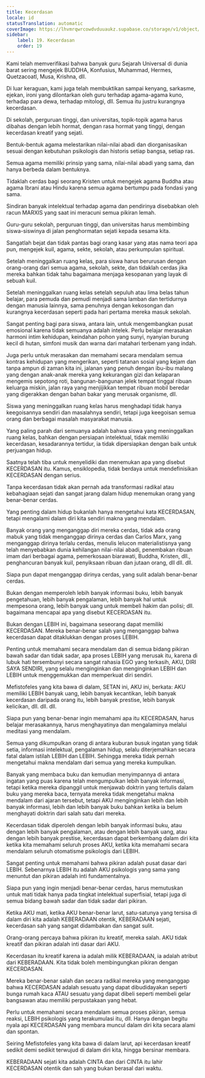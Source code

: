 ```yaml
---
title: Kecerdasan
locale: id
statusTranslation: automatic
coverImage: https://lhvmrqwrcowdvduuaukz.supabase.co/storage/v1/object/public/strapi-uploads/small_cover-educacion-fundamental.webp-2d51a7828a2b1309555be27f7e2a61a0.webp
sidebar:
    label: 19. Kecerdasan
    order: 19
---
```

Kami telah memverifikasi bahwa banyak guru Sejarah Universal di dunia barat sering mengejek BUDDHA, Konfusius, Muhammad, Hermes, Quetzacoatl, Musa, Krishna, dll.

Di luar keraguan, kami juga telah membuktikan sampai kenyang, sarkasme, ejekan, ironi yang dilontarkan oleh guru terhadap agama-agama kuno, terhadap para dewa, terhadap mitologi, dll. Semua itu justru kurangnya kecerdasan.

Di sekolah, perguruan tinggi, dan universitas, topik-topik agama harus dibahas dengan lebih hormat, dengan rasa hormat yang tinggi, dengan kecerdasan kreatif yang sejati.

Bentuk-bentuk agama melestarikan nilai-nilai abadi dan diorganisasikan sesuai dengan kebutuhan psikologis dan historis setiap bangsa, setiap ras.

Semua agama memiliki prinsip yang sama, nilai-nilai abadi yang sama, dan hanya berbeda dalam bentuknya.

Tidaklah cerdas bagi seorang Kristen untuk mengejek agama Buddha atau agama Ibrani atau Hindu karena semua agama bertumpu pada fondasi yang sama.

Sindiran banyak intelektual terhadap agama dan pendirinya disebabkan oleh racun MARXIS yang saat ini meracuni semua pikiran lemah.

Guru-guru sekolah, perguruan tinggi, dan universitas harus membimbing siswa-siswinya di jalan penghormatan sejati kepada sesama kita.

Sangatlah bejat dan tidak pantas bagi orang kasar yang atas nama teori apa pun, mengejek kuil, agama, sekte, sekolah, atau perkumpulan spiritual.

Setelah meninggalkan ruang kelas, para siswa harus berurusan dengan orang-orang dari semua agama, sekolah, sekte, dan tidaklah cerdas jika mereka bahkan tidak tahu bagaimana menjaga kesopanan yang layak di sebuah kuil.

Setelah meninggalkan ruang kelas setelah sepuluh atau lima belas tahun belajar, para pemuda dan pemudi menjadi sama lamban dan tertidurnya dengan manusia lainnya, sama penuhnya dengan kekosongan dan kurangnya kecerdasan seperti pada hari pertama mereka masuk sekolah.

Sangat penting bagi para siswa, antara lain, untuk mengembangkan pusat emosional karena tidak semuanya adalah intelek. Perlu belajar merasakan harmoni intim kehidupan, keindahan pohon yang sunyi, nyanyian burung kecil di hutan, simfoni musik dan warna dari matahari terbenam yang indah.

Juga perlu untuk merasakan dan memahami secara mendalam semua kontras kehidupan yang mengerikan, seperti tatanan sosial yang kejam dan tanpa ampun di zaman kita ini, jalanan yang penuh dengan ibu-ibu malang yang dengan anak-anak mereka yang kekurangan gizi dan kelaparan mengemis sepotong roti, bangunan-bangunan jelek tempat tinggal ribuan keluarga miskin, jalan raya yang menjijikkan tempat ribuan mobil beredar yang digerakkan dengan bahan bakar yang merusak organisme, dll.

Siswa yang meninggalkan ruang kelas harus menghadapi tidak hanya keegoisannya sendiri dan masalahnya sendiri, tetapi juga keegoisan semua orang dan berbagai masalah masyarakat manusia.

Yang paling parah dari semuanya adalah bahwa siswa yang meninggalkan ruang kelas, bahkan dengan persiapan intelektual, tidak memiliki kecerdasan, kesadarannya tertidur, ia tidak dipersiapkan dengan baik untuk perjuangan hidup.

Saatnya telah tiba untuk menyelidiki dan menemukan apa yang disebut KECERDASAN itu. Kamus, ensiklopedia, tidak berdaya untuk mendefinisikan KECERDASAN dengan serius.

Tanpa kecerdasan tidak akan pernah ada transformasi radikal atau kebahagiaan sejati dan sangat jarang dalam hidup menemukan orang yang benar-benar cerdas.

Yang penting dalam hidup bukanlah hanya mengetahui kata KECERDASAN, tetapi mengalami dalam diri kita sendiri makna yang mendalam.

Banyak orang yang menganggap diri mereka cerdas, tidak ada orang mabuk yang tidak menganggap dirinya cerdas dan Carlos Marx, yang menganggap dirinya terlalu cerdas, menulis lelucon materialistisnya yang telah menyebabkan dunia kehilangan nilai-nilai abadi, penembakan ribuan imam dari berbagai agama, pemerkosaan biarawati, Buddha, Kristen, dll., penghancuran banyak kuil, penyiksaan ribuan dan jutaan orang, dll dll. dll.

Siapa pun dapat menganggap dirinya cerdas, yang sulit adalah benar-benar cerdas.

Bukan dengan memperoleh lebih banyak informasi buku, lebih banyak pengetahuan, lebih banyak pengalaman, lebih banyak hal untuk mempesona orang, lebih banyak uang untuk membeli hakim dan polisi; dll. bagaimana mencapai apa yang disebut KECERDASAN itu.

Bukan dengan LEBIH ini, bagaimana seseorang dapat memiliki KECERDASAN. Mereka benar-benar salah yang menganggap bahwa kecerdasan dapat ditaklukkan dengan proses LEBIH.

Penting untuk memahami secara mendalam dan di semua bidang pikiran bawah sadar dan tidak sadar, apa proses LEBIH yang merusak itu, karena di lubuk hati tersembunyi secara sangat rahasia EGO yang terkasih, AKU, DIRI SAYA SENDIRI, yang selalu menginginkan dan menginginkan LEBIH dan LEBIH untuk menggemukkan dan memperkuat diri sendiri.

Mefistofeles yang kita bawa di dalam, SETAN ini, AKU ini, berkata: AKU memiliki LEBIH banyak uang, lebih banyak kecantikan, lebih banyak kecerdasan daripada orang itu, lebih banyak prestise, lebih banyak kelicikan, dll. dll. dll.

Siapa pun yang benar-benar ingin memahami apa itu KECERDASAN, harus belajar merasakannya, harus menghayatinya dan mengalaminya melalui meditasi yang mendalam.

Semua yang dikumpulkan orang di antara kuburan busuk ingatan yang tidak setia, informasi intelektual, pengalaman hidup, selalu diterjemahkan secara fatal dalam istilah LEBIH dan LEBIH. Sehingga mereka tidak pernah mengetahui makna mendalam dari semua yang mereka kumpulkan.

Banyak yang membaca buku dan kemudian menyimpannya di antara ingatan yang puas karena telah mengumpulkan lebih banyak informasi, tetapi ketika mereka dipanggil untuk menjawab doktrin yang tertulis dalam buku yang mereka baca, ternyata mereka tidak mengetahui makna mendalam dari ajaran tersebut, tetapi AKU menginginkan lebih dan lebih banyak informasi, lebih dan lebih banyak buku bahkan ketika ia belum menghayati doktrin dari salah satu dari mereka.

Kecerdasan tidak diperoleh dengan lebih banyak informasi buku, atau dengan lebih banyak pengalaman, atau dengan lebih banyak uang, atau dengan lebih banyak prestise, kecerdasan dapat berkembang dalam diri kita ketika kita memahami seluruh proses AKU, ketika kita memahami secara mendalam seluruh otomatisme psikologis dari LEBIH.

Sangat penting untuk memahami bahwa pikiran adalah pusat dasar dari LEBIH. Sebenarnya LEBIH itu adalah AKU psikologis yang sama yang menuntut dan pikiran adalah inti fundamentalnya.

Siapa pun yang ingin menjadi benar-benar cerdas, harus memutuskan untuk mati tidak hanya pada tingkat intelektual superfisial, tetapi juga di semua bidang bawah sadar dan tidak sadar dari pikiran.

Ketika AKU mati, ketika AKU benar-benar larut, satu-satunya yang tersisa di dalam diri kita adalah KEBERADAAN otentik, KEBERADAAN sejati, kecerdasan sah yang sangat didambakan dan sangat sulit.

Orang-orang percaya bahwa pikiran itu kreatif, mereka salah. AKU tidak kreatif dan pikiran adalah inti dasar dari AKU.

Kecerdasan itu kreatif karena ia adalah milik KEBERADAAN, ia adalah atribut dari KEBERADAAN. Kita tidak boleh membingungkan pikiran dengan KECERDASAN.

Mereka benar-benar salah dan secara radikal mereka yang menganggap bahwa KECERDASAN adalah sesuatu yang dapat dibudidayakan seperti bunga rumah kaca ATAU sesuatu yang dapat dibeli seperti membeli gelar bangsawan atau memiliki perpustakaan yang hebat.

Perlu untuk memahami secara mendalam semua proses pikiran, semua reaksi, LEBIH psikologis yang terakumulasi itu, dll. Hanya dengan begitu nyala api KECERDASAN yang membara muncul dalam diri kita secara alami dan spontan.

Seiring Mefistofeles yang kita bawa di dalam larut, api kecerdasan kreatif sedikit demi sedikit terwujud di dalam diri kita, hingga bersinar membara.

KEBERADAAN sejati kita adalah CINTA dan dari CINTA itu lahir KECERDASAN otentik dan sah yang bukan berasal dari waktu.


